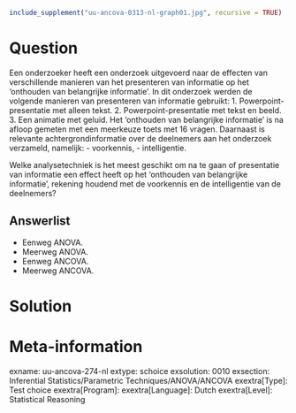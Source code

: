 ```{r, echo = FALSE, results = "hide"}
include_supplement("uu-ancova-0313-nl-graph01.jpg", recursive = TRUE)
```
Question
========
Een onderzoeker heeft een onderzoek uitgevoerd naar de effecten van verschillende manieren van het presenteren van informatie op het 'onthouden van belangrijke informatie'.
In dit onderzoek werden de volgende manieren van presenteren van informatie gebruikt:
1. Powerpoint-presentatie met alleen tekst.
2. Powerpoint-presentatie met tekst en beeld.
3. Een animatie met geluid.
Het 'onthouden van belangrijke informatie' is na afloop gemeten met een meerkeuze toets met 16 vragen. Daarnaast is relevante achtergrondinformatie over de deelnemers aan het onderzoek verzameld, namelijk: 
- voorkennis,
- intelligentie.

Welke analysetechniek is het meest geschikt om na te gaan of presentatie van informatie een effect heeft op het 'onthouden van belangrijke informatie', rekening houdend met de voorkennis en de intelligentie van de deelnemers?

Answerlist
----------
* Eenweg ANOVA.
* Meerweg ANOVA.
* Eenweg ANCOVA.
* Meerweg ANCOVA.


Solution
========



Meta-information
================
exname: uu-ancova-274-nl
extype: schoice
exsolution: 0010
exsection: Inferential Statistics/Parametric Techniques/ANOVA/ANCOVA
exextra[Type]: Test choice
exextra[Program]: 
exextra[Language]: Dutch
exextra[Level]: Statistical Reasoning